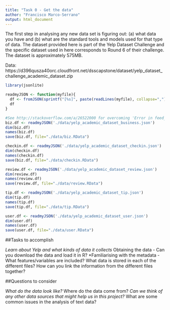```yaml
---
title: "Task 0 - Get the data"
author: "Francisco Marco-Serrano"
output: html_document
---
```


The first step in analysing any new data set is figuring out: (a) what data you have and (b) what are the standard tools and models used for that type of data. The dataset provided here is part of the Yelp Dataset Challenge and the specific dataset used in here corresponds to Round 6 of their challenge. The dataset is approximately 575MB.

Data: https://d396qusza40orc.cloudfront.net/dsscapstone/dataset/yelp_dataset_challenge_academic_dataset.zip


```r
library(jsonlite)

readmyJSON <- function(myfile){
  df <- fromJSON(sprintf("[%s]", paste(readLines(myfile), collapse=",")))
  df
}

#See http://stackoverflow.com/a/26522000 for overcoming 'Error in feed_push_parser...'
biz.df <- readmyJSON('./data/yelp_academic_dataset_business.json')
dim(biz.df)
names(biz.df)
save(biz.df, file="./data/biz.RData")

checkin.df <- readmyJSON('./data/yelp_academic_dataset_checkin.json')
dim(checkin.df)
names(checkin.df)
save(biz.df, file="./data/checkin.RData")

review.df <- readmyJSON('./data/yelp_academic_dataset_review.json')
dim(review.df)
names(review.df)
save(review.df, file="./data/review.RData")

tip.df <- readmyJSON('./data/yelp_academic_dataset_tip.json')
dim(tip.df)
names(tip.df)
save(tip.df, file="./data/tip.RData")

user.df <- readmyJSON('./data/yelp_academic_dataset_user.json')
dim(user.df)
names(user.df)
save(user.df, file="./data/user.RData")

```

##Tasks to accomplish

*Learn about Yelp and what kinds of data it collects
*Obtaining the data - Can you download the data and load it in R?
*Familiarising with the metadata - What features/variables are included? What data is stored in each of the different files? How can you link the information from the different files together?

##Questions to consider

*What do the data look like?
*Where do the data come from?
*Can we think of any other data sources that might help us in this project?
*What are some common issues in the analysis of text data?